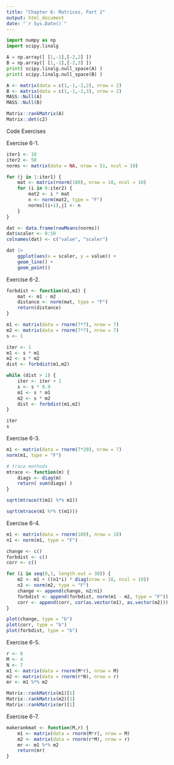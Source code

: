 ```yaml
---
title: "Chapter 6: Matrices, Part 2"
output: html_document
date: "`r Sys.Date()`"
---
```


```python
import numpy as np
import scipy.linalg

A = np.array([ [1,-1],[-2,2] ])
B = np.array([ [1,-1],[-2,3] ])
print( scipy.linalg.null_space(A) )
print( scipy.linalg.null_space(B) )
```

```r
A <- matrix(data = c(1,-1,-2,2), nrow = 2)
B <- matrix(data = c(1,-1,-2,3), nrow = 2)
MASS::Null(A)
MASS::Null(B)
```

```r
Matrix::rankMatrix(A)
Matrix::det(c2)
```

Code Exercises

Exercise 6-1.

```r
iter1 <- 10
iter2 <- 50
norms <- matrix(data = NA, nrow = 51, ncol = 10)

for (j in 1:iter1) {
    mat <- matrix(rnorm(100), nrow = 10, ncol = 10)
    for (i in 0:iter2) {
        mat2 <- i * mat
        n <- norm(mat2, type = "F")
        norms[(i+1),j] <- n
    }
}
```

```r
dat <- data.frame(rowMeans(norms))
dat$scaler <- 0:50
colnames(dat) <- c("value", "scaler")
```

```r
dat |>
    ggplot(aes(x = scaler, y = value)) +
    geom_line() +
    geom_point()
```

Exercise 6-2.

```r
forbdist <- function(m1,m2) {
    mat <- m1 - m2
    distance <- norm(mat, type = "F")
    return(distance)
}
```

```r
m1 <- matrix(data = rnorm(7*7), nrow = 7)
m2 <- matrix(data = rnorm(7*7), nrow = 7)
s <- 1
```

```r
iter <- 1
m1 <- s * m1
m2 <- s * m2
dist <- forbdist(m1,m2)

while (dist > 1) {
    iter <- iter + 1
    s <- s * 0.9
    m1 <- s * m1
    m2 <- s * m2
    dist <- forbdist(m1,m2)
}

iter
s
```

Exercise 6-3.

```r
m1 <- matrix(data = rnorm(7*20), nrow = 7)
norm(m1, type = "F")

# trace methods
mtrace <- function(m) {
    diags <- diag(m)
    return( sum(diags) )
}

sqrt(mtrace(t(m1) %*% m1))

sqrt(mtrace(m1 %*% t(m1)))
```

Exercise 6-4.

```r
m1 <- matrix(data = rnorm(100), nrow = 10)
n1 <- norm(m1, type = "F")

change <- c()
forbdist <- c()
corr <- c()

for (i in seq(0,1, length.out = 30)) {
    m2 <- m1 + ((n1*i) * diag(nrow = 10, ncol = 10))
    n2 <- norm(m2, type = "F")
    change <- append(change, n2/n1)
    forbdist <- append(forbdist, norm(m1 - m2, type = "F"))
    corr <- append(corr, cor(as.vector(m1), as.vector(m2)))
}
```

```r
plot(change, type = "b")
plot(corr, type = "b")
plot(forbdist, type = "b")
```

Exercise 6-5.

```r
r <- 8
M <- 4
N <- 7
m1 <- matrix(data = rnorm(M*r), nrow = M)
m2 <- matrix(data = rnorm(r*N), nrow = r)
mr <- m1 %*% m2

Matrix::rankMatrix(m1)[1]
Matrix::rankMatrix(m2)[1]
Matrix::rankMatrix(mr)[1]
```

Exercise 6-7.

```r
makerankmat <- function(M,r) {
    m1 <- matrix(data = rnorm(M*r), nrow = M)
    m2 <- matrix(data = rnorm(r*M), nrow = r)
    mr <- m1 %*% m2
    return(mr)
}
```










